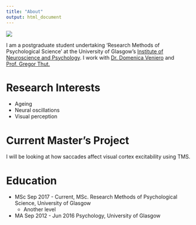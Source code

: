 ```yaml
---
title: "About"
output: html_document
---
```


<img src = "images/profile_pic.jpg" class="left 1-col"> 

I am a postgraduate student undertaking 'Research Methods of Psychological Science' at the University of Glasgow's
[Institute of Neuroscience and Psychology](http://www.gla.ac.uk/researchinstitutes/neurosciencepsychology/).
I work with [Dr. Domenica Veniero](https://www.gla.ac.uk/researchinstitutes/neurosciencepsychology/staff/domenicaveniero/) and [Prof. Gregor Thut.](https://www.gla.ac.uk/researchinstitutes/neurosciencepsychology/staff/gregorthut/)

# Research Interests
* Ageing
* Neural oscillations
* Visual perception
    
# Current Master's Project
I will be looking at how saccades affect visual cortex excitability using TMS. 
    
# Education
* MSc Sep 2017 - Current, MSc. Research Methods of Psychological Science, University of Glasgow
    * Another level
* MA Sep 2012 - Jun 2016 Psychology, University of Glasgow